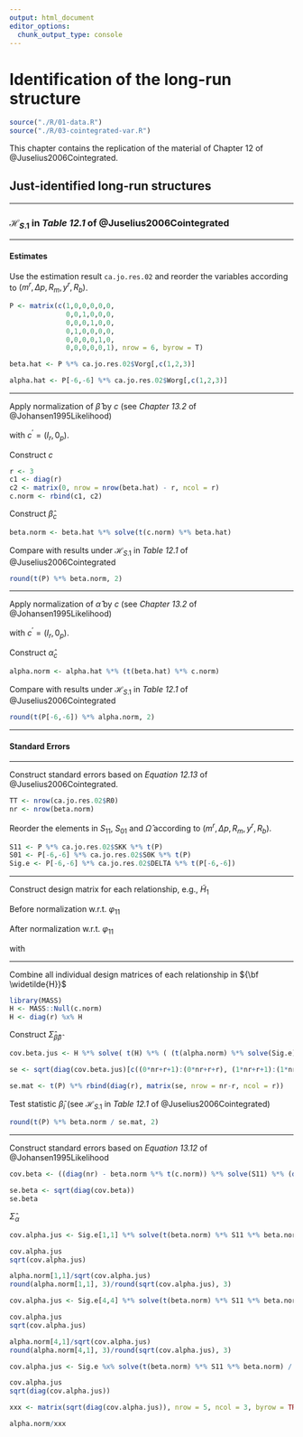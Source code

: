 ```yaml
---
output: html_document
editor_options: 
  chunk_output_type: console
---
```


# Identification of the long-run structure

```r

source("./R/01-data.R")
source("./R/03-cointegrated-var.R")

```

This chapter contains the replication of the material of Chapter 12 of @Juselius2006Cointegrated.

## Just-identified long-run structures

<!-- .................................................. -->
<hr>

### $\mathcal{H}_{S.1}$ in *Table 12.1* of @Juselius2006Cointegrated

<!-- .................................................. -->
<hr>

#### Estimates

Use the estimation result `ca.jo.res.02` and reorder the variables according to $\left(m^r, \Delta p, R_m, y^r, R_b\right)$.

<!-- Apply triangularization, i.e., normalize w.r.t. to $m^r$, $\Delta p$ and $R_m$. -->

```r

P <- matrix(c(1,0,0,0,0,0,
              0,0,1,0,0,0,
              0,0,0,1,0,0,
              0,1,0,0,0,0,
              0,0,0,0,1,0,
              0,0,0,0,0,1), nrow = 6, byrow = T)

beta.hat <- P %*% ca.jo.res.02$Vorg[,c(1,2,3)]

alpha.hat <- P[-6,-6] %*% ca.jo.res.02$Worg[,c(1,2,3)]

```

<!-- .................................................. -->
<hr>

Apply normalization of $\widehat{\beta}$ by $c$ (see *Chapter 13.2* of @Johansen1995Likelihood)

\begin{align}
\widehat{\beta}_{c}=\widehat{\beta}\left(c^{'}\widehat{\beta}\right)^{-1},
\end{align}

with $c^{'}=\left(I_{r}, 0_{p}\right)$.

Construct $c$

```r

r <- 3
c1 <- diag(r)
c2 <- matrix(0, nrow = nrow(beta.hat) - r, ncol = r)
c.norm <- rbind(c1, c2)

```

Construct $\widehat{\beta}_{c}$

```r

beta.norm <- beta.hat %*% solve(t(c.norm) %*% beta.hat)

```

Compare with results under $\mathcal{H}_{S.1}$ in *Table 12.1* of @Juselius2006Cointegrated

```r

round(t(P) %*% beta.norm, 2)

```





<!-- .................................................. -->
<hr>

Apply normalization of $\widehat{\alpha}$ by $c$ (see *Chapter 13.2* of @Johansen1995Likelihood)

\begin{align}
\widehat{\alpha}_{c}=\widehat{\alpha}\widehat{\beta}^{'}c,
\end{align}

with $c^{'}=\left(I_{r}, 0_{p}\right)$.

Construct $\widehat{\alpha}_{c}$

```r

alpha.norm <- alpha.hat %*% (t(beta.hat) %*% c.norm)

```

Compare with results under $\mathcal{H}_{S.1}$ in *Table 12.1* of @Juselius2006Cointegrated

```r

round(t(P[-6,-6]) %*% alpha.norm, 2)

```





<!-- .................................................. -->
<hr>

#### Standard Errors

<!-- .................................................. -->
<hr>

Construct standard errors based on *Equation 12.13* of @Juselius2006Cointegrated.

```r

TT <- nrow(ca.jo.res.02$R0)
nr <- nrow(beta.norm)

```

Reorder the elements in $S_{11}$, $S_{01}$ and $\widehat{\Omega}$ according to $\left(m^r, \Delta p, R_m, y^r, R_b\right)$.

```r

S11 <- P %*% ca.jo.res.02$SKK %*% t(P)
S01 <- P[-6,-6] %*% ca.jo.res.02$S0K %*% t(P)
Sig.e <- P[-6,-6] %*% ca.jo.res.02$DELTA %*% t(P[-6,-6])

```

<!-- .................................................. -->
<hr>

Construct design matrix for each relationship, e.g., $\widetilde{H}_1$

<!-- Relationship between $C$, $R$ and $H$. -->

<!-- Different ways to impose restrictions on $\beta_i$ -->

<!-- * In terms of restrictions using $C_i$, i.e., $C^{'}_i \beta_i = 1$ (see *page 177* of @Johansen1995Likelihood) -->
<!-- * In terms of restrictions using $R_i$, i.e., $R^{'}_i \beta_i = 0$ (see *page 175* of @Juselius2006Cointegrated.) -->
<!-- * In terms of free parameters using $H_i$, i.e., $\beta_i = H_i \varphi_i$ (see *page 174* of @Juselius2006Cointegrated.) -->

<!-- Relationship between $R_i$ and $H_i$ -->

<!-- \begin{align} -->
<!-- R_i = H_{\perp i} -->
<!-- \end{align} -->

Before normalization w.r.t. $\varphi_{11}$

\begin{align}
\beta^{c}_{1} = H_{1} \varphi_1
\end{align}

\begin{align}
H_{1} = \begin{bmatrix} 1 & 0 & 0 & 0 \\ 0 & 0 & 0 & 0 \\ 0 & 0 & 0 & 0 \\ 0 & 1 & 0 & 0 \\ 0 & 0 & 1 & 0 \\ 0 & 0 & 0 & 1 \end{bmatrix} \qquad \text{and} \qquad 
\varphi_{1} = \begin{bmatrix} \varphi_{11} \\ \varphi_{21} \\ \varphi_{31} \\ \varphi_{41} \end{bmatrix}.
\end{align}

After normalization w.r.t. $\varphi_{11}$

\begin{align}
\beta^{c}_{1} = h_{1} + \widetilde{H}_{1} \widetilde{\varphi}_1
\end{align}

\begin{align}
\widetilde{H}_{1} = \begin{bmatrix} 0 & 0 & 0 \\ 0 & 0 & 0 \\ 0 & 0 & 0 \\ 1 & 0 & 0 \\ 0 & 1 & 0 \\ 0 & 0 & 1 \end{bmatrix} \qquad \text{and} \qquad 
\widetilde{\varphi}_{1} = \begin{bmatrix} \widetilde{\varphi}_{21} \\ \widetilde{\varphi}_{31} \\ \widetilde{\varphi}_{41} \end{bmatrix}.
\end{align}

with 

\begin{align}
\widetilde{\varphi}_{21} = \frac{\varphi_{21}}{\varphi_{11}}, \qquad
\widetilde{\varphi}_{31} = \frac{\varphi_{31}}{\varphi_{11}}, \qquad
\widetilde{\varphi}_{41} = \frac{\varphi_{41}}{\varphi_{11}}
\end{align}

<!-- .................................................. -->
<hr>

Combine all individual design matrices of each relationship in ${\bf \widetilde{H}}$

<!-- \begin{align} -->
<!-- {\bf \widetilde{H}} = \begin{bmatrix} {\bf \widetilde{H}_1} & 0 & \dots & 0 \\ 0 & {\bf \widetilde{H}_2} & 0 & \vdots \\ \vdots & 0 & \ddots & 0 \\ 0 & \vdots & 0 & {\bf \widetilde{H}_r} \end{bmatrix} -->
<!-- \end{align} -->

\begin{align}
{\bf \widetilde{H}} = \begin{bmatrix} \widetilde{H}_1 & 0 & \dots & 0 \\ 0 & \widetilde{H}_2 & 0 & \vdots \\ \vdots & 0 & \ddots & 0 \\ 0 & \vdots & 0 & \widetilde{H}_r \end{bmatrix}
\end{align}

```r

library(MASS)
H <- MASS::Null(c.norm)
H <- diag(r) %x% H

```

Construct $\widehat{\Sigma}_{\widehat{\beta}\widehat{\beta}}$

```r

cov.beta.jus <- H %*% solve( t(H) %*% ( (t(alpha.norm) %*% solve(Sig.e) %*% alpha.norm) %x% S11 ) %*% H ) %*% t(H) / TT

```

```r

se <- sqrt(diag(cov.beta.jus)[c((0*nr+r+1):(0*nr+r+r), (1*nr+r+1):(1*nr+r+r), (2*nr+r+1):(2*nr+r+r))])

```

```r

se.mat <- t(P) %*% rbind(diag(r), matrix(se, nrow = nr-r, ncol = r))

```

Test statistic $\widehat{\beta}_i$ (see $\mathcal{H}_{S.1}$ in *Table 12.1* of @Juselius2006Cointegrated)

```r

round(t(P) %*% beta.norm / se.mat, 2)

```



<!-- .................................................. -->
<hr>

Construct standard errors based on *Equation 13.12* of @Johansen1995Likelihood

```r

cov.beta <- ((diag(nr) - beta.norm %*% t(c.norm)) %*% solve(S11) %*% (diag(nr) - c.norm %*% t(beta.norm))) %x% solve(t(alpha.norm) %*% solve(Sig.e) %*% alpha.norm) / TT

se.beta <- sqrt(diag(cov.beta))
se.beta

```

$\widehat{\Sigma}_{\alpha}$

```r

cov.alpha.jus <- Sig.e[1,1] %*% solve(t(beta.norm) %*% S11 %*% beta.norm)[1,1] / TT

cov.alpha.jus
sqrt(cov.alpha.jus)

alpha.norm[1,1]/sqrt(cov.alpha.jus)
round(alpha.norm[1,1], 3)/round(sqrt(cov.alpha.jus), 3)

```

```r

cov.alpha.jus <- Sig.e[4,4] %*% solve(t(beta.norm) %*% S11 %*% beta.norm)[1,1] / TT

cov.alpha.jus
sqrt(cov.alpha.jus)

alpha.norm[4,1]/sqrt(cov.alpha.jus)
round(alpha.norm[4,1], 3)/round(sqrt(cov.alpha.jus), 3)

```

```r

cov.alpha.jus <- Sig.e %x% solve(t(beta.norm) %*% S11 %*% beta.norm) / TT

cov.alpha.jus
sqrt(diag(cov.alpha.jus))

xxx <- matrix(sqrt(diag(cov.alpha.jus)), nrow = 5, ncol = 3, byrow = TRUE)

alpha.norm/xxx

```






